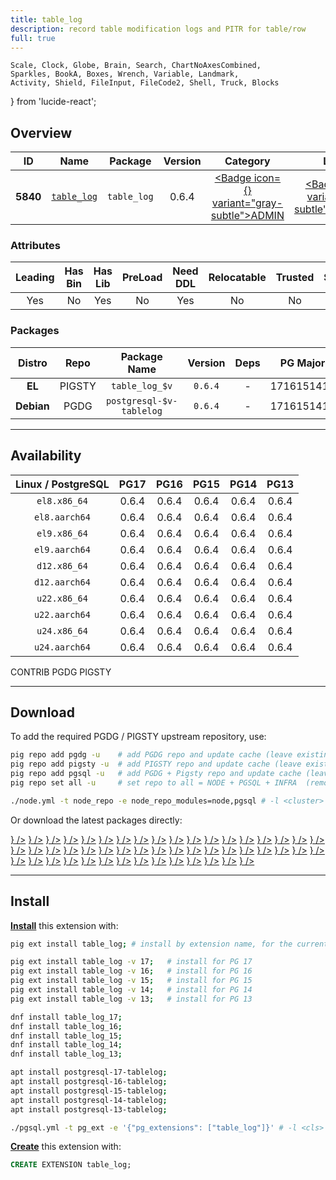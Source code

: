 ```yaml
---
title: table_log
description: record table modification logs and PITR for table/row
full: true
---
```


    Scale, Clock, Globe, Brain, Search, ChartNoAxesCombined,
    Sparkles, BookA, Boxes, Wrench, Variable, Landmark,
    Activity, Shield, FileInput, FileCode2, Shell, Truck, Blocks
} from 'lucide-react';

## Overview

| <TooltipIconButton tooltip="Extension unique identifier" side="top">ID</TooltipIconButton> | <TooltipIconButton tooltip="Extension name" side="top">Name</TooltipIconButton> | <TooltipIconButton tooltip="Package name for installation" side="top">Package</TooltipIconButton> | <TooltipIconButton tooltip="Latest available extension version" side="top">Version</TooltipIconButton> | <TooltipIconButton tooltip="Extension category" side="top">Category</TooltipIconButton> | <TooltipIconButton tooltip="Open source license" side="top">License</TooltipIconButton> | <TooltipIconButton tooltip="Programming language" side="top">Lang</TooltipIconButton> |
|:--------:|:--------:|:----------:|:--------------:|:---------------------------------------:|:------------------------------------------------------:|:----:|
| **5840** | [`table_log`](https://github.com/df7cb/table_log) | `table_log` | 0.6.4 | <a href="/ext/admin" className="no-underline"><Badge icon={<Landmark />} variant="gray-subtle">ADMIN</Badge></a> | <a href="/ext/list/license#postgresql" className="no-underline"><Badge icon={<Scale />} variant="blue-subtle">PostgreSQL</Badge></a> | <a href="/ext/list/lang#c"><Badge icon={<FileCode2 />} variant="blue-subtle">C</Badge></a> |

### Attributes

| <TooltipIconButton tooltip="The Primary Leading extension in the Package" side="top">Leading</TooltipIconButton> | <TooltipIconButton tooltip="Contains binary utils" side="top">Has Bin</TooltipIconButton> | <TooltipIconButton tooltip="Contains .so shared library files" side="top">Has Lib</TooltipIconButton> | <TooltipIconButton tooltip="Requires preloading via shared_preload_libraries" side="top">PreLoad</TooltipIconButton> | <TooltipIconButton tooltip="Requires CREATE EXTENSION DDL command" side="top">Need DDL</TooltipIconButton> | <TooltipIconButton tooltip="Can be installed in any schema" side="top">Relocatable</TooltipIconButton> | <TooltipIconButton tooltip="Can be created by non-superuser" side="top">Trusted</TooltipIconButton> | <TooltipIconButton tooltip="Schemas used by this extension" side="top">Schemas</TooltipIconButton> |
|:-------:|:-------:|:-------:|:-------:|:--------:|:-----------:|:-------:|:-------:|
| Yes | No | Yes | No | Yes | No | No | - |

### Packages

| <TooltipIconButton tooltip="Linux distribution family, EL or Debian" side="top">Distro</TooltipIconButton> | <TooltipIconButton tooltip="Package repository" side="top">Repo</TooltipIconButton> | <TooltipIconButton tooltip="The RPM/DEB Package Name Pattern (replace $v with real pg major)" side="top">Package Name</TooltipIconButton> | <TooltipIconButton tooltip="Latest package version" side="top">Version</TooltipIconButton> | <TooltipIconButton tooltip="RPM/DEB Package dependencies" side="top">Deps</TooltipIconButton> | <TooltipIconButton tooltip="Available in these PostgreSQL Major Versions" side="top">PG Major</TooltipIconButton> |
|:----------:|:--------:|:------------------------:|:-----------:|:------------:|:------------------:|
|   **EL**   | <Badge variant="amber-subtle"><span className="font-bold">PIGSTY</span></Badge> | `table_log_$v` | `0.6.4` | - | <Badge variant="green-subtle">17</Badge><Badge variant="green-subtle">16</Badge><Badge variant="green-subtle">15</Badge><Badge variant="green-subtle">14</Badge><Badge variant="green-subtle">13</Badge> |
| **Debian** | <Badge variant="blue-subtle"><span className="font-bold">PGDG</span></Badge> | `postgresql-$v-tablelog` | `0.6.4` | - | <Badge variant="green-subtle">17</Badge><Badge variant="green-subtle">16</Badge><Badge variant="green-subtle">15</Badge><Badge variant="green-subtle">14</Badge><Badge variant="green-subtle">13</Badge> |



------

## Availability

| <TooltipIconButton tooltip="Linux Distro Arch / PostgreSQL Major Version" side="top">Linux / PostgreSQL </TooltipIconButton> | **PG17** | **PG16** | **PG15** | **PG14** | **PG13** |
|:-----:|:-----:|:-----:|:-----:|:-----:|:-----:|
| `el8.x86_64` | <Badge variant="amber-subtle">0.6.4</Badge> | <Badge variant="amber-subtle">0.6.4</Badge> | <Badge variant="amber-subtle">0.6.4</Badge> | <Badge variant="amber-subtle">0.6.4</Badge> | <Badge variant="amber-subtle">0.6.4</Badge> |
| `el8.aarch64` | <Badge variant="amber-subtle">0.6.4</Badge> | <Badge variant="amber-subtle">0.6.4</Badge> | <Badge variant="amber-subtle">0.6.4</Badge> | <Badge variant="amber-subtle">0.6.4</Badge> | <Badge variant="amber-subtle">0.6.4</Badge> |
| `el9.x86_64` | <Badge variant="amber-subtle">0.6.4</Badge> | <Badge variant="amber-subtle">0.6.4</Badge> | <Badge variant="amber-subtle">0.6.4</Badge> | <Badge variant="amber-subtle">0.6.4</Badge> | <Badge variant="amber-subtle">0.6.4</Badge> |
| `el9.aarch64` | <Badge variant="amber-subtle">0.6.4</Badge> | <Badge variant="amber-subtle">0.6.4</Badge> | <Badge variant="amber-subtle">0.6.4</Badge> | <Badge variant="amber-subtle">0.6.4</Badge> | <Badge variant="amber-subtle">0.6.4</Badge> |
| `d12.x86_64` | <Badge variant="blue-subtle">0.6.4</Badge> | <Badge variant="blue-subtle">0.6.4</Badge> | <Badge variant="blue-subtle">0.6.4</Badge> | <Badge variant="blue-subtle">0.6.4</Badge> | <Badge variant="blue-subtle">0.6.4</Badge> |
| `d12.aarch64` | <Badge variant="blue-subtle">0.6.4</Badge> | <Badge variant="blue-subtle">0.6.4</Badge> | <Badge variant="blue-subtle">0.6.4</Badge> | <Badge variant="blue-subtle">0.6.4</Badge> | <Badge variant="blue-subtle">0.6.4</Badge> |
| `u22.x86_64` | <Badge variant="blue-subtle">0.6.4</Badge> | <Badge variant="blue-subtle">0.6.4</Badge> | <Badge variant="blue-subtle">0.6.4</Badge> | <Badge variant="blue-subtle">0.6.4</Badge> | <Badge variant="blue-subtle">0.6.4</Badge> |
| `u22.aarch64` | <Badge variant="blue-subtle">0.6.4</Badge> | <Badge variant="blue-subtle">0.6.4</Badge> | <Badge variant="blue-subtle">0.6.4</Badge> | <Badge variant="blue-subtle">0.6.4</Badge> | <Badge variant="blue-subtle">0.6.4</Badge> |
| `u24.x86_64` | <Badge variant="blue-subtle">0.6.4</Badge> | <Badge variant="blue-subtle">0.6.4</Badge> | <Badge variant="blue-subtle">0.6.4</Badge> | <Badge variant="blue-subtle">0.6.4</Badge> | <Badge variant="blue-subtle">0.6.4</Badge> |
| `u24.aarch64` | <Badge variant="blue-subtle">0.6.4</Badge> | <Badge variant="blue-subtle">0.6.4</Badge> | <Badge variant="blue-subtle">0.6.4</Badge> | <Badge variant="blue-subtle">0.6.4</Badge> | <Badge variant="blue-subtle">0.6.4</Badge> |

<Badge variant="green-subtle"><span className="font-black">CONTRIB</span></Badge> <Badge variant="blue-subtle"><span className="font-black">PGDG</span></Badge> <Badge variant="amber-subtle"><span className="font-black">PIGSTY</span></Badge>

------

## Download

To add the required PGDG / PIGSTY upstream repository, use:

```bash tab="pig"
pig repo add pgdg -u    # add PGDG repo and update cache (leave existing repos)
pig repo add pigsty -u  # add PIGSTY repo and update cache (leave existing repos)
pig repo add pgsql -u   # add PGDG + Pigsty repo and update cache (leave existing repos)
pig repo set all -u     # set repo to all = NODE + PGSQL + INFRA  (remove existing repos)
```
```bash tab="pigsty"
./node.yml -t node_repo -e node_repo_modules=node,pgsql # -l <cluster>
```

Or download the latest packages directly:

<Files>
    <Folder name="el8.x86_64">
        <a href="https://repo.pigsty.io/yum/pgsql/el8.x86_64/table_log_17-0.6.4-1PIGSTY.el8.x86_64.rpm"><File name="table_log_17-0.6.4-1PIGSTY.el8.x86_64.rpm" icon={<Package className="text-emerald-500" />} /></a>
        <a href="https://repo.pigsty.io/yum/pgsql/el8.x86_64/table_log_16-0.6.4-1PIGSTY.el8.x86_64.rpm"><File name="table_log_16-0.6.4-1PIGSTY.el8.x86_64.rpm" icon={<Package className="text-emerald-500" />} /></a>
        <a href="https://repo.pigsty.io/yum/pgsql/el8.x86_64/table_log_15-0.6.4-1PIGSTY.el8.x86_64.rpm"><File name="table_log_15-0.6.4-1PIGSTY.el8.x86_64.rpm" icon={<Package className="text-emerald-500" />} /></a>
        <a href="https://repo.pigsty.io/yum/pgsql/el8.x86_64/table_log_14-0.6.4-1PIGSTY.el8.x86_64.rpm"><File name="table_log_14-0.6.4-1PIGSTY.el8.x86_64.rpm" icon={<Package className="text-emerald-500" />} /></a>
        <a href="https://repo.pigsty.io/yum/pgsql/el8.x86_64/table_log_13-0.6.4-1PIGSTY.el8.x86_64.rpm"><File name="table_log_13-0.6.4-1PIGSTY.el8.x86_64.rpm" icon={<Package className="text-emerald-500" />} /></a>
    </Folder>
    <Folder name="el8.aarch64">
        <a href="https://repo.pigsty.io/yum/pgsql/el8.aarch64/table_log_17-0.6.4-1PIGSTY.el8.aarch64.rpm"><File name="table_log_17-0.6.4-1PIGSTY.el8.aarch64.rpm" icon={<Package className="text-orange-500" />} /></a>
        <a href="https://repo.pigsty.io/yum/pgsql/el8.aarch64/table_log_16-0.6.4-1PIGSTY.el8.aarch64.rpm"><File name="table_log_16-0.6.4-1PIGSTY.el8.aarch64.rpm" icon={<Package className="text-orange-500" />} /></a>
        <a href="https://repo.pigsty.io/yum/pgsql/el8.aarch64/table_log_15-0.6.4-1PIGSTY.el8.aarch64.rpm"><File name="table_log_15-0.6.4-1PIGSTY.el8.aarch64.rpm" icon={<Package className="text-orange-500" />} /></a>
        <a href="https://repo.pigsty.io/yum/pgsql/el8.aarch64/table_log_14-0.6.4-1PIGSTY.el8.aarch64.rpm"><File name="table_log_14-0.6.4-1PIGSTY.el8.aarch64.rpm" icon={<Package className="text-orange-500" />} /></a>
        <a href="https://repo.pigsty.io/yum/pgsql/el8.aarch64/table_log_13-0.6.4-1PIGSTY.el8.aarch64.rpm"><File name="table_log_13-0.6.4-1PIGSTY.el8.aarch64.rpm" icon={<Package className="text-orange-500" />} /></a>
    </Folder>
    <Folder name="el9.x86_64">
        <a href="https://repo.pigsty.io/yum/pgsql/el9.x86_64/table_log_17-0.6.4-1PIGSTY.el9.x86_64.rpm"><File name="table_log_17-0.6.4-1PIGSTY.el9.x86_64.rpm" icon={<Package className="text-emerald-500" />} /></a>
        <a href="https://repo.pigsty.io/yum/pgsql/el9.x86_64/table_log_16-0.6.4-1PIGSTY.el9.x86_64.rpm"><File name="table_log_16-0.6.4-1PIGSTY.el9.x86_64.rpm" icon={<Package className="text-emerald-500" />} /></a>
        <a href="https://repo.pigsty.io/yum/pgsql/el9.x86_64/table_log_15-0.6.4-1PIGSTY.el9.x86_64.rpm"><File name="table_log_15-0.6.4-1PIGSTY.el9.x86_64.rpm" icon={<Package className="text-emerald-500" />} /></a>
        <a href="https://repo.pigsty.io/yum/pgsql/el9.x86_64/table_log_14-0.6.4-1PIGSTY.el9.x86_64.rpm"><File name="table_log_14-0.6.4-1PIGSTY.el9.x86_64.rpm" icon={<Package className="text-emerald-500" />} /></a>
        <a href="https://repo.pigsty.io/yum/pgsql/el9.x86_64/table_log_13-0.6.4-1PIGSTY.el9.x86_64.rpm"><File name="table_log_13-0.6.4-1PIGSTY.el9.x86_64.rpm" icon={<Package className="text-emerald-500" />} /></a>
    </Folder>
    <Folder name="el9.aarch64">
        <a href="https://repo.pigsty.io/yum/pgsql/el9.aarch64/table_log_17-0.6.4-1PIGSTY.el9.aarch64.rpm"><File name="table_log_17-0.6.4-1PIGSTY.el9.aarch64.rpm" icon={<Package className="text-orange-500" />} /></a>
        <a href="https://repo.pigsty.io/yum/pgsql/el9.aarch64/table_log_16-0.6.4-1PIGSTY.el9.aarch64.rpm"><File name="table_log_16-0.6.4-1PIGSTY.el9.aarch64.rpm" icon={<Package className="text-orange-500" />} /></a>
        <a href="https://repo.pigsty.io/yum/pgsql/el9.aarch64/table_log_15-0.6.4-1PIGSTY.el9.aarch64.rpm"><File name="table_log_15-0.6.4-1PIGSTY.el9.aarch64.rpm" icon={<Package className="text-orange-500" />} /></a>
        <a href="https://repo.pigsty.io/yum/pgsql/el9.aarch64/table_log_14-0.6.4-1PIGSTY.el9.aarch64.rpm"><File name="table_log_14-0.6.4-1PIGSTY.el9.aarch64.rpm" icon={<Package className="text-orange-500" />} /></a>
        <a href="https://repo.pigsty.io/yum/pgsql/el9.aarch64/table_log_13-0.6.4-1PIGSTY.el9.aarch64.rpm"><File name="table_log_13-0.6.4-1PIGSTY.el9.aarch64.rpm" icon={<Package className="text-orange-500" />} /></a>
    </Folder>
    <Folder name="d12.x86_64">
        <a href="https://apt.postgresql.org/pub/repos/apt/pool/main/t/tablelog/postgresql-17-tablelog_0.6.4-3.pgdg120+1_arm64.deb"><File name="postgresql-17-tablelog_0.6.4-3.pgdg120+1_arm64.deb" icon={<Box className="text-emerald-500" />} /></a>
        <a href="https://apt.postgresql.org/pub/repos/apt/pool/main/t/tablelog/postgresql-16-tablelog_0.6.4-3.pgdg120+1_arm64.deb"><File name="postgresql-16-tablelog_0.6.4-3.pgdg120+1_arm64.deb" icon={<Box className="text-emerald-500" />} /></a>
        <a href="https://apt.postgresql.org/pub/repos/apt/pool/main/t/tablelog/postgresql-15-tablelog_0.6.4-3.pgdg120+1_arm64.deb"><File name="postgresql-15-tablelog_0.6.4-3.pgdg120+1_arm64.deb" icon={<Box className="text-emerald-500" />} /></a>
        <a href="https://apt.postgresql.org/pub/repos/apt/pool/main/t/tablelog/postgresql-14-tablelog_0.6.4-3.pgdg120+1_arm64.deb"><File name="postgresql-14-tablelog_0.6.4-3.pgdg120+1_arm64.deb" icon={<Box className="text-emerald-500" />} /></a>
        <a href="https://apt.postgresql.org/pub/repos/apt/pool/main/t/tablelog/postgresql-13-tablelog_0.6.4-3.pgdg120+1_arm64.deb"><File name="postgresql-13-tablelog_0.6.4-3.pgdg120+1_arm64.deb" icon={<Box className="text-emerald-500" />} /></a>
    </Folder>
    <Folder name="d12.aarch64">
        <a href="https://apt.postgresql.org/pub/repos/apt/pool/main/t/tablelog/postgresql-17-tablelog_0.6.4-3.pgdg120+1_amd64.deb"><File name="postgresql-17-tablelog_0.6.4-3.pgdg120+1_amd64.deb" icon={<Box className="text-orange-500" />} /></a>
        <a href="https://apt.postgresql.org/pub/repos/apt/pool/main/t/tablelog/postgresql-16-tablelog_0.6.4-3.pgdg120+1_amd64.deb"><File name="postgresql-16-tablelog_0.6.4-3.pgdg120+1_amd64.deb" icon={<Box className="text-orange-500" />} /></a>
        <a href="https://apt.postgresql.org/pub/repos/apt/pool/main/t/tablelog/postgresql-15-tablelog_0.6.4-3.pgdg120+1_amd64.deb"><File name="postgresql-15-tablelog_0.6.4-3.pgdg120+1_amd64.deb" icon={<Box className="text-orange-500" />} /></a>
        <a href="https://apt.postgresql.org/pub/repos/apt/pool/main/t/tablelog/postgresql-14-tablelog_0.6.4-3.pgdg120+1_amd64.deb"><File name="postgresql-14-tablelog_0.6.4-3.pgdg120+1_amd64.deb" icon={<Box className="text-orange-500" />} /></a>
        <a href="https://apt.postgresql.org/pub/repos/apt/pool/main/t/tablelog/postgresql-13-tablelog_0.6.4-3.pgdg120+1_amd64.deb"><File name="postgresql-13-tablelog_0.6.4-3.pgdg120+1_amd64.deb" icon={<Box className="text-orange-500" />} /></a>
    </Folder>
    <Folder name="u22.x86_64">
        <a href="https://apt.postgresql.org/pub/repos/apt/pool/main/t/tablelog/postgresql-17-tablelog_0.6.4-3.pgdg22.04+1_amd64.deb"><File name="postgresql-17-tablelog_0.6.4-3.pgdg22.04+1_amd64.deb" icon={<Box className="text-emerald-500" />} /></a>
        <a href="https://apt.postgresql.org/pub/repos/apt/pool/main/t/tablelog/postgresql-16-tablelog_0.6.4-3.pgdg22.04+1_amd64.deb"><File name="postgresql-16-tablelog_0.6.4-3.pgdg22.04+1_amd64.deb" icon={<Box className="text-emerald-500" />} /></a>
        <a href="https://apt.postgresql.org/pub/repos/apt/pool/main/t/tablelog/postgresql-15-tablelog_0.6.4-3.pgdg22.04+1_amd64.deb"><File name="postgresql-15-tablelog_0.6.4-3.pgdg22.04+1_amd64.deb" icon={<Box className="text-emerald-500" />} /></a>
        <a href="https://apt.postgresql.org/pub/repos/apt/pool/main/t/tablelog/postgresql-14-tablelog_0.6.4-3.pgdg22.04+1_amd64.deb"><File name="postgresql-14-tablelog_0.6.4-3.pgdg22.04+1_amd64.deb" icon={<Box className="text-emerald-500" />} /></a>
        <a href="https://apt.postgresql.org/pub/repos/apt/pool/main/t/tablelog/postgresql-13-tablelog_0.6.4-3.pgdg22.04+1_amd64.deb"><File name="postgresql-13-tablelog_0.6.4-3.pgdg22.04+1_amd64.deb" icon={<Box className="text-emerald-500" />} /></a>
    </Folder>
    <Folder name="u22.aarch64">
        <a href="https://apt.postgresql.org/pub/repos/apt/pool/main/t/tablelog/postgresql-17-tablelog_0.6.4-3.pgdg22.04+1_arm64.deb"><File name="postgresql-17-tablelog_0.6.4-3.pgdg22.04+1_arm64.deb" icon={<Box className="text-orange-500" />} /></a>
        <a href="https://apt.postgresql.org/pub/repos/apt/pool/main/t/tablelog/postgresql-16-tablelog_0.6.4-3.pgdg22.04+1_arm64.deb"><File name="postgresql-16-tablelog_0.6.4-3.pgdg22.04+1_arm64.deb" icon={<Box className="text-orange-500" />} /></a>
        <a href="https://apt.postgresql.org/pub/repos/apt/pool/main/t/tablelog/postgresql-15-tablelog_0.6.4-3.pgdg22.04+1_arm64.deb"><File name="postgresql-15-tablelog_0.6.4-3.pgdg22.04+1_arm64.deb" icon={<Box className="text-orange-500" />} /></a>
        <a href="https://apt.postgresql.org/pub/repos/apt/pool/main/t/tablelog/postgresql-14-tablelog_0.6.4-3.pgdg22.04+1_arm64.deb"><File name="postgresql-14-tablelog_0.6.4-3.pgdg22.04+1_arm64.deb" icon={<Box className="text-orange-500" />} /></a>
        <a href="https://apt.postgresql.org/pub/repos/apt/pool/main/t/tablelog/postgresql-13-tablelog_0.6.4-3.pgdg22.04+1_arm64.deb"><File name="postgresql-13-tablelog_0.6.4-3.pgdg22.04+1_arm64.deb" icon={<Box className="text-orange-500" />} /></a>
    </Folder>
    <Folder name="u24.x86_64">
        <a href="https://apt.postgresql.org/pub/repos/apt/pool/main/t/tablelog/postgresql-17-tablelog_0.6.4-3.pgdg24.04+1_amd64.deb"><File name="postgresql-17-tablelog_0.6.4-3.pgdg24.04+1_amd64.deb" icon={<Box className="text-emerald-500" />} /></a>
        <a href="https://apt.postgresql.org/pub/repos/apt/pool/main/t/tablelog/postgresql-16-tablelog_0.6.4-3.pgdg24.04+1_amd64.deb"><File name="postgresql-16-tablelog_0.6.4-3.pgdg24.04+1_amd64.deb" icon={<Box className="text-emerald-500" />} /></a>
        <a href="https://apt.postgresql.org/pub/repos/apt/pool/main/t/tablelog/postgresql-15-tablelog_0.6.4-3.pgdg24.04+1_amd64.deb"><File name="postgresql-15-tablelog_0.6.4-3.pgdg24.04+1_amd64.deb" icon={<Box className="text-emerald-500" />} /></a>
        <a href="https://apt.postgresql.org/pub/repos/apt/pool/main/t/tablelog/postgresql-14-tablelog_0.6.4-3.pgdg24.04+1_amd64.deb"><File name="postgresql-14-tablelog_0.6.4-3.pgdg24.04+1_amd64.deb" icon={<Box className="text-emerald-500" />} /></a>
        <a href="https://apt.postgresql.org/pub/repos/apt/pool/main/t/tablelog/postgresql-13-tablelog_0.6.4-3.pgdg24.04+1_amd64.deb"><File name="postgresql-13-tablelog_0.6.4-3.pgdg24.04+1_amd64.deb" icon={<Box className="text-emerald-500" />} /></a>
    </Folder>
    <Folder name="u24.aarch64">
        <a href="https://apt.postgresql.org/pub/repos/apt/pool/main/t/tablelog/postgresql-17-tablelog_0.6.4-3.pgdg24.04+1_arm64.deb"><File name="postgresql-17-tablelog_0.6.4-3.pgdg24.04+1_arm64.deb" icon={<Box className="text-orange-500" />} /></a>
        <a href="https://apt.postgresql.org/pub/repos/apt/pool/main/t/tablelog/postgresql-16-tablelog_0.6.4-3.pgdg24.04+1_arm64.deb"><File name="postgresql-16-tablelog_0.6.4-3.pgdg24.04+1_arm64.deb" icon={<Box className="text-orange-500" />} /></a>
        <a href="https://apt.postgresql.org/pub/repos/apt/pool/main/t/tablelog/postgresql-15-tablelog_0.6.4-3.pgdg24.04+1_arm64.deb"><File name="postgresql-15-tablelog_0.6.4-3.pgdg24.04+1_arm64.deb" icon={<Box className="text-orange-500" />} /></a>
        <a href="https://apt.postgresql.org/pub/repos/apt/pool/main/t/tablelog/postgresql-14-tablelog_0.6.4-3.pgdg24.04+1_arm64.deb"><File name="postgresql-14-tablelog_0.6.4-3.pgdg24.04+1_arm64.deb" icon={<Box className="text-orange-500" />} /></a>
        <a href="https://apt.postgresql.org/pub/repos/apt/pool/main/t/tablelog/postgresql-13-tablelog_0.6.4-3.pgdg24.04+1_arm64.deb"><File name="postgresql-13-tablelog_0.6.4-3.pgdg24.04+1_arm64.deb" icon={<Box className="text-orange-500" />} /></a>
    </Folder>
</Files>

------

## Install

[**Install**](/docs/pgsql/ext/install) this extension with:

```bash tab="pig"
pig ext install table_log; # install by extension name, for the current active PG version

pig ext install table_log -v 17;   # install for PG 17
pig ext install table_log -v 16;   # install for PG 16
pig ext install table_log -v 15;   # install for PG 15
pig ext install table_log -v 14;   # install for PG 14
pig ext install table_log -v 13;   # install for PG 13
```
```bash tab="yum" 
dnf install table_log_17;
dnf install table_log_16;
dnf install table_log_15;
dnf install table_log_14;
dnf install table_log_13;
```
```bash tab="apt" 
apt install postgresql-17-tablelog;
apt install postgresql-16-tablelog;
apt install postgresql-15-tablelog;
apt install postgresql-14-tablelog;
apt install postgresql-13-tablelog;
```
```bash tab="ansible"
./pgsql.yml -t pg_ext -e '{"pg_extensions": ["table_log"]}' # -l <cls>
```

[**Create**](/docs/pgsql/ext/create) this extension with:

```sql
CREATE EXTENSION table_log;
```



